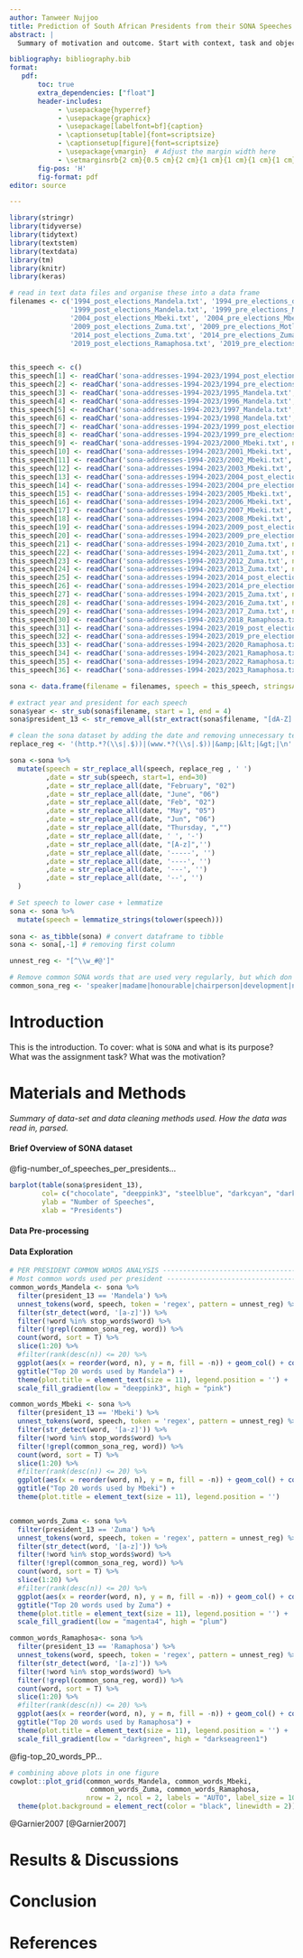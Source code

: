 ```yaml
---
author: Tanweer Nujjoo
title: Prediction of South African Presidents from their SONA Speeches
abstract: |
  Summary of motivation and outcome. Start with context, task and object, finish with findings and conclusion. This is written last.

bibliography: bibliography.bib
format:
   pdf: 
       toc: true
       extra_dependencies: ["float"]
       header-includes:
            - \usepackage{hyperref}
            - \usepackage{graphicx}
            - \usepackage[labelfont=bf]{caption}
            - \captionsetup[table]{font=scriptsize}
            - \captionsetup[figure]{font=scriptsize}
            - \usepackage{vmargin}  # Adjust the margin width here
            - \setmarginsrb{2 cm}{0.5 cm}{2 cm}{1 cm}{1 cm}{1 cm}{1 cm}{1 cm}
       fig-pos: 'H'
       fig-format: pdf
editor: source

---
```


```r
library(stringr)
library(tidyverse)
library(tidytext)
library(textstem)
library(textdata)
library(tm)
library(knitr)
library(keras)
```

```r

# read in text data files and organise these into a data frame
filenames <- c('1994_post_elections_Mandela.txt', '1994_pre_elections_deKlerk.txt', '1995_Mandela.txt', '1996_Mandela.txt', '1997_Mandela.txt', '1998_Mandela.txt', 
               '1999_post_elections_Mandela.txt', '1999_pre_elections_Mandela.txt', '2000_Mbeki.txt', '2001_Mbeki.txt', '2002_Mbeki.txt', '2003_Mbeki.txt', 
               '2004_post_elections_Mbeki.txt', '2004_pre_elections_Mbeki.txt', '2005_Mbeki.txt', '2006_Mbeki.txt', '2007_Mbeki.txt', '2008_Mbeki.txt', 
               '2009_post_elections_Zuma.txt', '2009_pre_elections_Motlanthe.txt', '2010_Zuma.txt', '2011_Zuma.txt', '2012_Zuma.txt', '2013_Zuma.txt', 
               '2014_post_elections_Zuma.txt', '2014_pre_elections_Zuma.txt', '2015_Zuma.txt', '2016_Zuma.txt', '2017_Zuma.txt', '2018_Ramaphosa.txt', 
               '2019_post_elections_Ramaphosa.txt', '2019_pre_elections_Ramaphosa.txt', '2020_Ramaphosa.txt', '2021_Ramaphosa.txt', '2022_Ramaphosa.txt', '2023_Ramaphosa.txt')


this_speech <- c()
this_speech[1] <- readChar('sona-addresses-1994-2023/1994_post_elections_Mandela.txt', nchars = 27050)
this_speech[2] <- readChar('sona-addresses-1994-2023/1994_pre_elections_deKlerk.txt', nchars = 12786)
this_speech[3] <- readChar('sona-addresses-1994-2023/1995_Mandela.txt', nchars = 39019)
this_speech[4] <- readChar('sona-addresses-1994-2023/1996_Mandela.txt', nchars = 39524)
this_speech[5] <- readChar('sona-addresses-1994-2023/1997_Mandela.txt', nchars = 37489)
this_speech[6] <- readChar('sona-addresses-1994-2023/1998_Mandela.txt', nchars = 45247)
this_speech[7] <- readChar('sona-addresses-1994-2023/1999_post_elections_Mandela.txt', nchars = 34674)
this_speech[8] <- readChar('sona-addresses-1994-2023/1999_pre_elections_Mandela.txt', nchars = 41225)
this_speech[9] <- readChar('sona-addresses-1994-2023/2000_Mbeki.txt', nchars = 37552)
this_speech[10] <- readChar('sona-addresses-1994-2023/2001_Mbeki.txt', nchars = 41719)
this_speech[11] <- readChar('sona-addresses-1994-2023/2002_Mbeki.txt', nchars = 50544)
this_speech[12] <- readChar('sona-addresses-1994-2023/2003_Mbeki.txt', nchars = 58284)
this_speech[13] <- readChar('sona-addresses-1994-2023/2004_post_elections_Mbeki.txt', nchars = 34590)
this_speech[14] <- readChar('sona-addresses-1994-2023/2004_pre_elections_Mbeki.txt', nchars = 39232)
this_speech[15] <- readChar('sona-addresses-1994-2023/2005_Mbeki.txt', nchars = 54635)
this_speech[16] <- readChar('sona-addresses-1994-2023/2006_Mbeki.txt', nchars = 48643)
this_speech[17] <- readChar('sona-addresses-1994-2023/2007_Mbeki.txt', nchars = 48641)
this_speech[18] <- readChar('sona-addresses-1994-2023/2008_Mbeki.txt', nchars = 44907)
this_speech[19] <- readChar('sona-addresses-1994-2023/2009_post_elections_Zuma.txt', nchars = 31101)
this_speech[20] <- readChar('sona-addresses-1994-2023/2009_pre_elections_Motlanthe.txt', nchars = 47157)
this_speech[21] <- readChar('sona-addresses-1994-2023/2010_Zuma.txt', nchars = 26384)
this_speech[22] <- readChar('sona-addresses-1994-2023/2011_Zuma.txt', nchars = 33281)
this_speech[23] <- readChar('sona-addresses-1994-2023/2012_Zuma.txt', nchars = 33376)
this_speech[24] <- readChar('sona-addresses-1994-2023/2013_Zuma.txt', nchars = 36006)
this_speech[25] <- readChar('sona-addresses-1994-2023/2014_post_elections_Zuma.txt', nchars = 29403)
this_speech[26] <- readChar('sona-addresses-1994-2023/2014_pre_elections_Zuma.txt', nchars = 36233)
this_speech[27] <- readChar('sona-addresses-1994-2023/2015_Zuma.txt', nchars = 32860)
this_speech[28] <- readChar('sona-addresses-1994-2023/2016_Zuma.txt', nchars = 32464)
this_speech[29] <- readChar('sona-addresses-1994-2023/2017_Zuma.txt', nchars = 35981)
this_speech[30] <- readChar('sona-addresses-1994-2023/2018_Ramaphosa.txt', nchars = 33290)
this_speech[31] <- readChar('sona-addresses-1994-2023/2019_post_elections_Ramaphosa.txt', nchars = 42112)
this_speech[32] <- readChar('sona-addresses-1994-2023/2019_pre_elections_Ramaphosa.txt', nchars = 56960)
this_speech[33] <- readChar('sona-addresses-1994-2023/2020_Ramaphosa.txt', nchars = 47910)
this_speech[34] <- readChar('sona-addresses-1994-2023/2021_Ramaphosa.txt', nchars = 43352)
this_speech[35] <- readChar('sona-addresses-1994-2023/2022_Ramaphosa.txt', nchars = 52972)
this_speech[36] <- readChar('sona-addresses-1994-2023/2023_Ramaphosa.txt', nchars = 53933)

sona <- data.frame(filename = filenames, speech = this_speech, stringsAsFactors = FALSE)

```

```r

# extract year and president for each speech
sona$year <- str_sub(sona$filename, start = 1, end = 4)
sona$president_13 <- str_remove_all(str_extract(sona$filename, "[dA-Z].*\\."), "\\.")

# clean the sona dataset by adding the date and removing unnecessary text
replace_reg <- '(http.*?(\\s|.$))|(www.*?(\\s|.$))|&amp;|&lt;|&gt;|\n'

sona <-sona %>%
  mutate(speech = str_replace_all(speech, replace_reg , ' ')
         ,date = str_sub(speech, start=1, end=30)
         ,date = str_replace_all(date, "February", "02")
         ,date = str_replace_all(date, "June", "06")
         ,date = str_replace_all(date, "Feb", "02")
         ,date = str_replace_all(date, "May", "05")
         ,date = str_replace_all(date, "Jun", "06")
         ,date = str_replace_all(date, "Thursday, ","")
         ,date = str_replace_all(date, ' ', '-')        
         ,date = str_replace_all(date, "[A-z]",'')
         ,date = str_replace_all(date, '-----', '')
         ,date = str_replace_all(date, '----', '')
         ,date = str_replace_all(date, '---', '')
         ,date = str_replace_all(date, '--', '')
  )

# Set speech to lower case + lemmatize
sona <- sona %>%
  mutate(speech = lemmatize_strings(tolower(speech)))
 
sona <- as_tibble(sona) # convert dataframe to tibble
sona <- sona[,-1] # removing first column

unnest_reg <- "[^\\w_#@']"

# Remove common SONA words that are used very regularly, but which don't convey too much meaning
common_sona_reg <- 'speaker|madame|honourable|chairperson|development|national|ensure|deputy|africa|african|africans|south|southern|government|people|programme|economic|economy|country|continue'

```

\newpage
# Introduction 

This is the introduction. To cover: what is `SONA` and what is its purpose? What was the assignment task? What was the motivation?

# Materials and Methods
*Summary of data-set and data cleaning methods used. How the data was read in, parsed.*

#### Brief Overview of SONA dataset

@fig-number_of_speeches_per_presidents...

```r

barplot(table(sona$president_13), 
        col= c("chocolate", "deeppink3", "steelblue", "darkcyan", "darkgreen", "magenta4"),
        ylab = "Number of Speeches",
        xlab = "Presidents")

```

#### Data Pre-processing

#### Data Exploration

```r
# PER PRESIDENT COMMON WORDS ANALYSIS -------------------------------------
# Most common words used per president ------------------------------------
common_words_Mandela <- sona %>% 
  filter(president_13 == 'Mandela') %>%
  unnest_tokens(word, speech, token = 'regex', pattern = unnest_reg) %>%
  filter(str_detect(word, '[a-z]')) %>% 
  filter(!word %in% stop_words$word) %>%
  filter(!grepl(common_sona_reg, word)) %>%
  count(word, sort = T) %>%
  slice(1:20) %>%
  #filter(rank(desc(n)) <= 20) %>%
  ggplot(aes(x = reorder(word, n), y = n, fill = -n)) + geom_col() + coord_flip() + ylab('Count') + xlab('') +
  ggtitle("Top 20 words used by Mandela") +
  theme(plot.title = element_text(size = 11), legend.position = '') +
  scale_fill_gradient(low = "deeppink3", high = "pink")

common_words_Mbeki <- sona %>% 
  filter(president_13 == 'Mbeki') %>%
  unnest_tokens(word, speech, token = 'regex', pattern = unnest_reg) %>%
  filter(str_detect(word, '[a-z]')) %>% 
  filter(!word %in% stop_words$word) %>%
  filter(!grepl(common_sona_reg, word)) %>%
  count(word, sort = T) %>%
  slice(1:20) %>%
  #filter(rank(desc(n)) <= 20) %>%
  ggplot(aes(x = reorder(word, n), y = n, fill = -n)) + geom_col() + coord_flip() + ylab('Count') + xlab('') +
  ggtitle("Top 20 words used by Mbeki") +
  theme(plot.title = element_text(size = 11), legend.position = '')


common_words_Zuma <- sona %>% 
  filter(president_13 == 'Zuma') %>%
  unnest_tokens(word, speech, token = 'regex', pattern = unnest_reg) %>%
  filter(str_detect(word, '[a-z]')) %>% 
  filter(!word %in% stop_words$word) %>%
  filter(!grepl(common_sona_reg, word)) %>%
  count(word, sort = T) %>%
  slice(1:20) %>%
  #filter(rank(desc(n)) <= 20) %>%
  ggplot(aes(x = reorder(word, n), y = n, fill = -n)) + geom_col() + coord_flip() + ylab('Count') + xlab('') +
  ggtitle("Top 20 words used by Zuma") +
  theme(plot.title = element_text(size = 11), legend.position = '') + 
  scale_fill_gradient(low = "magenta4", high = "plum")

common_words_Ramaphosa<- sona %>% 
  filter(president_13 == 'Ramaphosa') %>%
  unnest_tokens(word, speech, token = 'regex', pattern = unnest_reg) %>%
  filter(str_detect(word, '[a-z]')) %>% 
  filter(!word %in% stop_words$word) %>%
  filter(!grepl(common_sona_reg, word)) %>%
  count(word, sort = T) %>%
  slice(1:20) %>%
  #filter(rank(desc(n)) <= 20) %>%
  ggplot(aes(x = reorder(word, n), y = n, fill = -n)) + geom_col() + coord_flip() + ylab('Count') + xlab('') +
  ggtitle("Top 20 words used by Ramaphosa") +
  theme(plot.title = element_text(size = 11), legend.position = '') + 
  scale_fill_gradient(low = "darkgreen", high = "darkseagreen1")

```

@fig-top_20_words_PP...

```r
# combining above plots in one figure
cowplot::plot_grid(common_words_Mandela, common_words_Mbeki,
                    common_words_Zuma, common_words_Ramaphosa,
                   nrow = 2, ncol = 2, labels = "AUTO", label_size = 10, label_x = 0) +
  theme(plot.background = element_rect(color = "black", linewidth = 2))
```

@Garnier2007
[@Garnier2007]

# Results & Discussions

# Conclusion

# References



